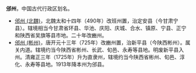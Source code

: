 '''邠州'''，中国古代行政区划名。
*[[邠州_(北魏)|邠州 (北魏)]]，北魏太和十四年（490年）改班州置，治定安县（今甘肃宁县）。辖境相当今甘肃省环县、华池、庆阳、庆城、合水、镇原、宁县、正宁和陕西省吴旗等县市地。二十年改豳州。
*[[邠州_(彬州)|邠州 (彬州)]]，唐开元十三年（725年）改豳州置，治新平县（今陕西彬州）。属关内道。辖境约当今陕西省彬州、长武、旬邑、永寿等县地。明废新平县入州。清雍正三年（1725年）升为直隶州，辖境约当今陕西省彬州、旬邑、淳化、永寿等县地。1913年降本州为邠县。

{{Disambig|cat=二字中国州名消歧义}}